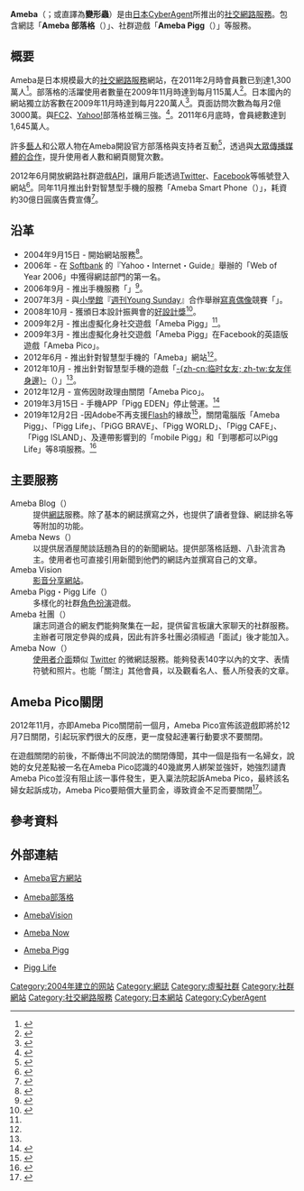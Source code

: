 {{noteTA
|G1=IT
|G2=Communication 
}}
{{Infobox website
  | name             = Ameba
  | native_name      = アメーバ
  | native_name_lang = ja
  | logo             = Ameba logo.svg
  | url              = https://www.ameba.jp/
  | alexa            = 全球：139。日本：9<ref>{{Cite web |title=ameblo.jp Site Overview |url=http://www.alexa.com/siteinfo/ameblo.jp |author=Alexa |accessdate=2014年5月7日 |archive-date=2014年1月23日 |archive-url=https://web.archive.org/web/20140123054539/http://www.alexa.com/siteinfo/ameblo.jp |dead-url=no }}</ref>
  | commercial       = 是
  | type             = [[社交網路服務|社交網路服務]]
  | language         = [[日語|日語]]
  | registration     = 是
  | owner            = [[CyberAgent|CyberAgent]]
  | launch_date      = 2004年9月15日
  | current_status   = 線上
  | revenue          = 廣告收入
  | content_license  = Copyright © CyberAgent, Inc. All Rights Reserved.
}}
'''Ameba'''（{{lang-ja|'''アメーバ'''}}；或直譯為'''變形蟲'''）是由[[日本|日本]]{{link-en|網路公司|Dot-com company}}[[CyberAgent|CyberAgent]]所推出的[[社交網路服務|社交網路服務]]。包含網誌「'''Ameba 部落格'''（{{lang-ja|{{tsl|ja|アメーバブログ|アメーバブログ}}}}）」、社群遊戲「'''Ameba Pigg'''（{{lang-ja|{{tsl|ja|アメーバピグ|アメーバピグ}}}}）」等服務。

== 概要 ==
Ameba是日本規模最大的[[社交網路服務|社交網路服務]]網站，在2011年2月時會員數已到達1,300萬人<ref>{{Cite web |script-title=ja:Ameba会員数が1,300万人を突破 テレビCM第3弾、初の「Amebaモバイル」CM放映開始 |url=http://www.cyberagent.co.jp/news/press/detail/id=3041&season=2011&category=ameba |author=CyberAgent |date=2011年2月1日 |accessdate=2014年5月7日 |deadurl=yes |archiveurl=https://web.archive.org/web/20160329144701/https://www.cyberagent.co.jp/news/press/detail/id%3D3041%26season%3D2011%26category%3Dameba |archivedate=2016年3月29日 }}</ref>。部落格的活躍使用者數量在2009年11月時達到每月115萬人<ref name="blogfan">{{cite web | author = BlogFan.org | url = http://www.blogfan.org/service/ | script-title = ja:ブログサービス比較 | date = 2009年 | accessdate = 2010年1月2日 | deadurl = yes | archiveurl = https://web.archive.org/web/20100829105145/http://www.blogfan.org/service/ | archivedate = 2010年8月29日 }}</ref>。日本國內的網站獨立訪客數在2009年11月時達到每月220萬人<ref>{{cite web | author = Google Ad Planner | url = https://www.google.com/adplanner/#siteSearch?identifier=blog.ameba.jp&geo=JP&trait_type=1&lp=false | title = Google Ad Planner | date = 2009年 | accessdate = 2010年1月2日 | archive-date = 2019年9月19日 | archive-url = https://web.archive.org/web/20190919032409/https://support.google.com/adplanner/answer/3310841?visit_id=637044602494982055-4178277327&rd=1#siteSearch?identifier=blog.ameba.jp&geo=JP&trait_type=1&lp=false | dead-url = no }}</ref>。頁面訪問次數為每月2億3000萬。與[[FC2|FC2]]、[[Yahoo!|Yahoo!]]部落格並稱三強。<ref>{{cite web | author = Japan.Internet.com 編集部 | url = http://japan.internet.com/research/20090402/1.html | script-title = ja:利用者数、アメブロ、FC2、Yahoo! ブログが3強―Blog サービスに関する調査 | date = 2009年4月2日 | accessdate = 2009年12月27日 | archive-date = 2010年2月21日 | archive-url = https://web.archive.org/web/20100221224209/http://japan.internet.com/research/20090402/1.html | dead-url = yes }}</ref>。2011年6月底時，會員總數達到1,645萬人。

許多[[藝人|藝人]]和公眾人物在Ameba開設官方部落格與支持者互動<ref>{{Cite web |url=http://official.ameba.jp/ |script-title=ja:Ameba(アメーバ) 芸能人・有名人ブログ |accessdate=2011-10-06 |archive-date=2011-10-07 |archive-url=https://web.archive.org/web/20111007131734/http://official.ameba.jp/ |dead-url=no }}</ref>，透過與[[跨媒體製作|大眾傳播媒體的合作]]，提升使用者人數和網頁閱覽次數。

2012年6月開放網路社群遊戲[[API|API]]，讓用戶能透過[[Twitter|Twitter]]、[[Facebook|Facebook]]等帳號登入網站<ref>{{Cite web |url=http://k-tai.impress.co.jp/docs/news/20120425_529256.html |script-title=ja:スマホ向け「Ameba」を6月に刷新、ゲームAPIを開示 |date=2012年4月25日 |author={{lang|ja|ケータイWatch}} |accessdate=2014年5月7日 |archive-date=2014年5月8日 |archive-url=https://web.archive.org/web/20140508061708/http://k-tai.impress.co.jp/docs/news/20120425_529256.html |dead-url=no }}</ref>。同年11月推出針對智慧型手機的服務「Ameba Smart Phone（{{lang-ja|Amebaスマホ}}）」，耗資約30億日圓廣告費宣傳<ref>{{Cite web |url=http://k-tai.impress.co.jp/docs/news/20121115_573174.html |script-title=ja:サイバーエージェントがスマホに注力、「Amebaスマホ」で大勝負 |date=2012年11月15日 |author={{lang|ja|ケータイWatch}} |accessdate=2014年5月7日 |archive-date=2014年5月8日 |archive-url=https://web.archive.org/web/20140508061710/http://k-tai.impress.co.jp/docs/news/20121115_573174.html |dead-url=no }}</ref>。

== 沿革 ==
* 2004年9月15日 - 開始網站服務<ref>{{Cite web |url=http://www.cyberagent.co.jp/news/press/2004/0916.html |script-title=ja:現金還元型BLOGサービス「アメーバブログ」を開始 |author=CyberAgnet |date=2004年9月16日 |deadurl=yes |archiveurl=https://web.archive.org/web/20060210004954/http://www.cyberagent.co.jp/news/press/2004/0916.html |archivedate=2006年2月10日 |accessdate=2011年10月6日 }}</ref>。
* 2006年 - 在 [[Softbank|Softbank]] 的『Yahoo・Internet・Guide』舉辦的「Web of Year 2006」中獲得網誌部門的第一名。
* 2006年9月 - 推出手機服務「{{lang|ja|Amebaモバイル}}」<ref name="cyberagent-history">{{Cite web|url=http://www.cyberagent.co.jp/corporate/history/|script-title=ja:沿革 | 株式会社サイバーエージェント|accessdate=2014年5月8日|archive-date=2014年5月8日|archive-url=https://web.archive.org/web/20140508083633/http://www.cyberagent.co.jp/corporate/history/|dead-url=no}}</ref>。
* 2007年3月 - 與[[小學館|小學館]]『[[週刊Young_Sunday|週刊Young Sunday]]』合作舉辦[[寫真偶像|寫真偶像]]競賽「{{lang|ja|YS・アメブロ乙女学院}}」。
* 2008年10月 - 獲頒日本設計振興會的[[好設計獎|好設計獎]]<ref>{{Cite web |url=http://www.cyberagent.co.jp/news/press/2008/1008_2.html |script-title=ja:「Ameba（アメブロ）」が2008年度グッドデザイン賞を受賞 |author=CyberAgent |date=2008年10月8日 |deadurl=yes |archiveurl=https://web.archive.org/web/20121013121721/http://www.cyberagent.co.jp/news/press/2008/1008_2.html |archivedate=2012年10月13日 |accessdate=2012年9月1日 }}</ref>。
* 2009年2月 - 推出虛擬化身社交遊戲「Ameba Pigg」<ref name="cyberagent-history"/>。
* 2009年3月 - 推出虛擬化身社交遊戲「Ameba Pigg」在Facebook的英語版遊戲「Ameba Pico」。
* 2012年6月 - 推出針對智慧型手機的「Ameba」網站<ref name="cyberagent-history"/>。
* 2012年10月 - 推出針對智慧型手機的遊戲「[[臨時女友|-{zh-cn:临时女友; zh-tw:女友伴身邊}-]]（{{lang|ja|ガールフレンド（仮）}}）」<ref name="cyberagent-history"/>。
* 2012年12月 - 宣佈因財政理由關閉「Ameba Pico」。
* 2019年3月15日 - 手機APP「Pigg EDEN」停止營運。<ref>{{Cite web |url = https://ameblo.jp/piggeden/entry-12416168347.html |title = ピグエデンサービス終了のお知らせ |author = piggeden |date = 2019-01-07  |language =ja |accessdate = 2019-03-14  }}</ref>
* 2019年12月2日 -因Adobe不再支援[[Flash|Flash]]的緣故<ref>{{Cite web |url = https://blogs.adobe.com/japan/201707adobe-flash-update/ |title = Flash とインタラクティブコンテンツの未来 |author = Adobe Comms |date = 2017-07-26 |publisher = Adobe Blog |language = ja |accessdate = 2019-03-14 |archive-date = 2019-03-30 |archive-url = https://web.archive.org/web/20190330204901/https://blogs.adobe.com/japan/201707adobe-flash-update/ |dead-url = no }}</ref>，關閉電腦版「Ameba Pigg」、「Pigg Life」、「PiGG BRAVE」、「Pigg WORLD」、「Pigg CAFE」、「Pigg ISLAND」、及連帶影響到的「mobile Pigg」和「到哪都可以Pigg Life」等8項服務。<ref>{{Cite web |url = https://content.ameba.jp/pigg/announce_close/ |title = アメーバピグ｜みなさまに大切なお知らせ |author = Ameba Pigg |date = 2019-03-12 |language = ja |accessdate = 2019-03-14 |archive-date = 2019-03-15 |archive-url = https://web.archive.org/web/20190315042019/https://content.ameba.jp/pigg/announce_close/ |dead-url = no }}</ref>

== 主要服務 ==
; Ameba Blog（{{lang-ja|アメーバブログ}}）
: 提供[[網誌|網誌]]服務。除了基本的網誌撰寫之外，也提供了讀者登錄、網誌排名等等附加的功能。
; Ameba News（{{lang-ja|アメーバニュース}}）
: 以提供居酒屋閒談話題為目的的新聞網站。提供部落格話題、八卦流言為主。使用者也可直接引用新聞到他們的網誌內並撰寫自己的文章。
; Ameba Vision
: [[影音分享網站|影音分享網站]]。
; Ameba Pigg・Pigg Life（{{lang-ja|アメーバピグ・ピグライフ}}）
: 多樣化的社群[[電子角色扮演遊戲|角色扮演]]遊戲。
; Ameba 社團（{{lang-ja|Amebaグルっぽ}}）
: 讓志同道合的網友們能夠聚集在一起，提供留言板讓大家聊天的社群服務。主辦者可限定參與的成員，因此有許多社團必須經過「面試」後才能加入。
; Ameba Now（{{lang-ja|Amebaなう}}）
: [[使用者介面|使用者介面]]類似 [[Twitter|Twitter]] 的微網誌服務。能夠發表140字以內的文字、表情符號和照片。也能「關注」其他會員，以及觀看名人、藝人所發表的文章。

==Ameba Pico關閉==
2012年11月，亦即Ameba Pico關閉前一個月，Ameba Pico宣佈該遊戲即將於12月7日關閉，引起玩家們很大的反應，更一度發起連署行動要求不要關閉。

在遊戲關閉的前後，不斷傳出不同說法的關閉傳聞，其中一個是指有一名婦女，說她的女兒差點被一名在Ameba Pico認識的40幾嵗男人綁架並強奸，她強烈譴責Ameba Pico並沒有阻止該一事件發生，更入稟法院起訴Ameba Pico，最終該名婦女起訴成功，Ameba Pico要賠償大量罰金，導致資金不足而要關閉<ref>{{Cite web |url=https://ca.answers.yahoo.com/question/index?qid=20130218103714AAcbubI |title=Is Ameba Pico ever gonna come back? |publisher=Yahoo! answers |accessdate=2013年2月18日 |archive-date=2015年4月2日 |archive-url=https://web.archive.org/web/20150402141743/https://ca.answers.yahoo.com/question/index?qid=20130218103714AAcbubI |dead-url=no }}</ref>。

== 參考資料 ==
{{Reflist|2}}

== 外部連結 ==
* {{ja}} [https://web.archive.org/web/20151106161248/http://www.ameba.jp/ Ameba官方網站]
* {{ja}} [http://ameblo.jp/ Ameba部落格]{{Wayback|url=http://ameblo.jp/ |date=20110707154333 }}
* {{ja}} [https://web.archive.org/web/20111006220126/http://vision.ameba.jp/ AmebaVision]
* {{ja}} [https://web.archive.org/web/20111005193442/http://now.ameba.jp/ Ameba Now]
* {{ja}} [http://pigg.ameba.jp/ Ameba Pigg]{{Wayback|url=http://pigg.ameba.jp/ |date=20111005193517 }}
* {{ja}} [https://web.archive.org/web/20111005154813/http://pigg-life.ameba.jp/ Pigg Life]

{{CyberAgent}}
{{Online social networking}}

[[Category:2004年建立的网站|Category:2004年建立的网站]]
[[Category:網誌|Category:網誌]]
[[Category:虛擬社群|Category:虛擬社群]]
[[Category:社群網站|Category:社群網站]]
[[Category:社交網路服務|Category:社交網路服務]]
[[Category:日本網站|Category:日本網站]]
[[Category:CyberAgent|Category:CyberAgent]]